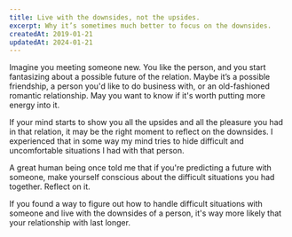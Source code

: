 ```yaml
---
title: Live with the downsides, not the upsides.
excerpt: Why it’s sometimes much better to focus on the downsides.
createdAt: 2019-01-21
updatedAt: 2024-01-21
---
```


Imagine you meeting someone new. You like the person, and you start fantasizing about a possible future of the relation. Maybe it’s a possible friendship, a person you'd like to do business with, or an old-fashioned romantic relationship. May you want to know if it's worth putting more energy into it.

If your mind starts to show you all the upsides and all the pleasure you had in that relation, it may be the right moment to reflect on the downsides. I experienced that in some way my mind tries to hide difficult and uncomfortable situations I had with that person.

A great human being once told me that if you're predicting a future with someone, make yourself conscious about the difficult situations you had together. Reflect on it.

If you found a way to figure out how to handle difficult situations with someone and live with the downsides of a person, it's way more likely that your relationship with last longer.